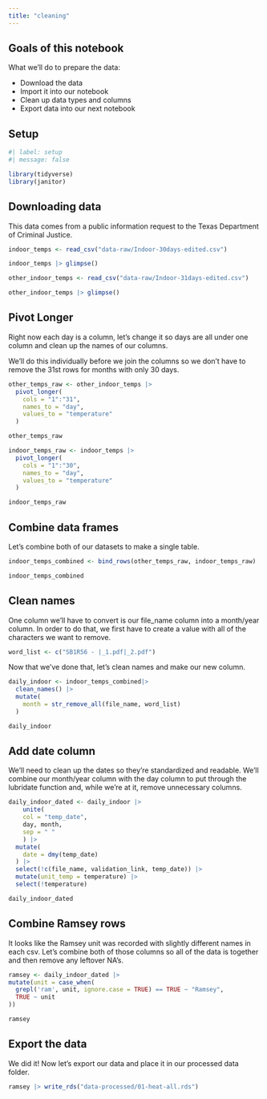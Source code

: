 ```yaml
---
title: "cleaning"
---
```


## Goals of this notebook

What we'll do to prepare the data:

- Download the data
- Import it into our notebook
- Clean up data types and columns 
- Export data into our next notebook

## Setup

```r
#| label: setup
#| message: false

library(tidyverse)
library(janitor)
```

## Downloading data

This data comes from a public information request to the Texas Department of Criminal Justice.

```r
indoor_temps <- read_csv("data-raw/Indoor-30days-edited.csv")

indoor_temps |> glimpse()
```

```r
other_indoor_temps <- read_csv("data-raw/Indoor-31days-edited.csv")

other_indoor_temps |> glimpse()
```

## Pivot Longer

Right now each day is a column, let's change it so days are all under one column and clean up the names of our columns.

We'll do this individually before we join the columns so we don't have to remove the 31st rows for months with only 30 days.

```r
other_temps_raw <- other_indoor_temps |> 
  pivot_longer(
    cols = "1":"31",
    names_to = "day",
    values_to = "temperature"
  )

other_temps_raw
```

```r
indoor_temps_raw <- indoor_temps |> 
  pivot_longer(
    cols = "1":"30",
    names_to = "day",
    values_to = "temperature"
  )

indoor_temps_raw
```

## Combine data frames

Let's combine both of our datasets to make a single table.

```r
indoor_temps_combined <- bind_rows(other_temps_raw, indoor_temps_raw)

indoor_temps_combined
```

## Clean names

One column we'll have to convert is our file_name column into a month/year column. In order to do that, we first have to create a value with all of the characters we want to remove.

```r
word_list <- c("SB1R56 - |_1.pdf|_2.pdf")
```

Now that we've done that, let's clean names and make our new column.

```r
daily_indoor <- indoor_temps_combined|> 
  clean_names() |> 
  mutate(
    month = str_remove_all(file_name, word_list) 
  ) 

daily_indoor
```

## Add date column

We'll need to clean up the dates so they're standardized and readable. We'll combine our month/year column with the day column to put through the lubridate function and, while we're at it, remove unnecessary columns.

```r
daily_indoor_dated <- daily_indoor |> 
    unite(
    col = "temp_date", 
    day, month,
    sep = " "
    ) |> 
  mutate(
    date = dmy(temp_date)
  ) |> 
  select(!c(file_name, validation_link, temp_date)) |> 
  mutate(unit_temp = temperature) |> 
  select(!temperature)

daily_indoor_dated
```

## Combine Ramsey rows

It looks like the Ramsey unit was recorded with slightly different names in each csv. Let's combine both of those columns so all of the data is together and then remove any leftover NA's.

```r
ramsey <- daily_indoor_dated |> 
mutate(unit = case_when(
  grepl('ram', unit, ignore.case = TRUE) == TRUE ~ "Ramsey",
  TRUE ~ unit
))

ramsey
```

## Export the data

We did it! Now let's export our data and place it in our processed data folder.

```r
ramsey |> write_rds("data-processed/01-heat-all.rds")
```

